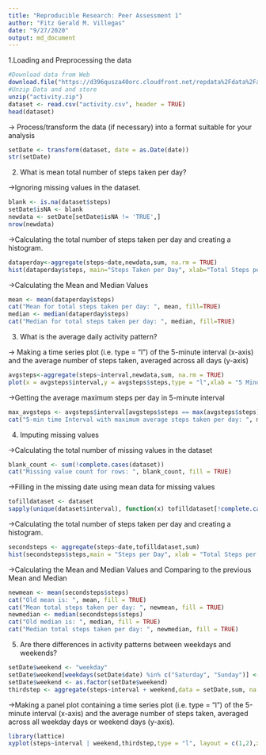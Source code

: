 ```yaml
---
title: "Reproducible Research: Peer Assessment 1"
author: "Fitz Gerald M. Villegas"
date: "9/27/2020"
output: md_document
---
```

1.Loading and Preprocessing the data
```r
#Download data from Web
download.file("https://d396qusza40orc.cloudfront.net/repdata%2Fdata%2Factivity.zip", destfile = "activity.zip", mode="wb")
#Unzip Data and and store 
unzip("activity.zip")
dataset <- read.csv("activity.csv", header = TRUE)
head(dataset)
```
-> Process/transform the data (if necessary) into a format suitable for your analysis
```r
setDate <- transform(dataset, date = as.Date(date))
str(setDate)
```
2. What is mean total number of steps taken per day?

->Ignoring missing values in the dataset.
```r
blank <- is.na(dataset$steps)
setDate$isNA <- blank
newdata <- setDate[setDate$isNA != 'TRUE',]
nrow(newdata)
```

->Calculating the total number of steps taken per day and creating a histogram.
```r
dataperday<-aggregate(steps~date,newdata,sum, na.rm = TRUE)
hist(dataperday$steps, main="Steps Taken per Day", xlab="Total Steps per Day", ylab = "Number of Days", col = "gray")
```

->Calculating the Mean and Median Values
```r
mean <- mean(dataperday$steps)
cat("Mean for total steps taken per day: ", mean, fill=TRUE)
median <- median(dataperday$steps)
cat("Median for total steps taken per day: ", median, fill=TRUE)
```

3. What is the average daily activity pattern?

-> Making a time series plot (i.e. type = "l") of the 5-minute interval (x-axis) and the average number of steps taken, averaged across all days (y-axis)
```r
avgsteps<-aggregate(steps~interval,newdata,sum, na.rm = TRUE)
plot(x = avgsteps$interval,y = avgsteps$steps,type = "l",xlab = "5 Minute Interval", ylab = "Average Number of Steps",main = "Average Daily Activity Planner")
```

->Getting the average maximum steps per day in 5-minute interval
```r
max_avgsteps <- avgsteps$interval[avgsteps$steps == max(avgsteps$steps)]
cat("5-min time Interval with maximum average steps taken per day: ", max_avgsteps, fill = TRUE)
```

4. Imputing missing values

->Calculating the total number of missing values in the dataset
```r
blank_count <- sum(!complete.cases(dataset))
cat("Missing value count for rows: ", blank_count, fill = TRUE)
```

->Filling in the missing date using mean data for missing values
```r
tofilldataset <- dataset
sapply(unique(dataset$interval), function(x) tofilldataset[!complete.cases(tofilldataset) & (tofilldataset$interval == x),1] <- avgsteps$steps[avgsteps$interval == x])
```

->Calculating the total number of steps taken per day and creating a histogram.
```r
secondsteps <- aggregate(steps~date,tofilldataset,sum)
hist(secondsteps$steps,main = "Steps per Day", xlab = "Total Steps per Day", ylab = "Number of Days", col = "gray")
```

->Calculating the Mean and Median Values and Comparing to the previous Mean and Median
```r
newmean <- mean(secondsteps$steps)
cat("Old mean is: ", mean, fill = TRUE)
cat("Mean total steps taken per day: ", newmean, fill = TRUE)
newmedian <- median(secondsteps$steps)
cat("Old median is: ", median, fill = TRUE)
cat("Median total steps taken per day: ", newmedian, fill = TRUE)
```

5. Are there differences in activity patterns between weekdays and weekends?
```r
setDate$weekend <- "weekday"
setDate$weekend[weekdays(setDate$date) %in% c("Saturday", "Sunday")] <- "weekend"
setDate$weekend <- as.factor(setDate$weekend)
thirdstep <- aggregate(steps~interval + weekend,data = setDate,sum, na.rm = TRUE)
```

->Making a panel plot containing a time series plot (i.e. type = "l") of the 5-minute interval (x-axis) and the average number of steps taken, averaged across all weekday days or weekend days (y-axis). 
```r
library(lattice)
xyplot(steps~interval | weekend,thirdstep,type = "l", layout = c(1,2),xlab = "Interval", ylab = "Number of Steps")
```
